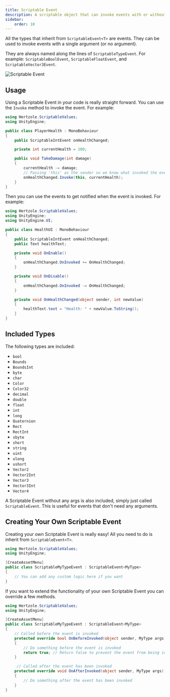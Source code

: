 ```yaml
---
title: Scriptable Event
description: A scriptable object that can invoke events with or without arguments.
sidebar:
    order: 10
---
```



All the types that inherit from `ScriptableEvent<T>` are events. They can be used to invoke events with a single argument (or no argument).

They are always named along the lines of `ScriptableTypeEvent`. For example: `ScriptableBoolEvent`, `ScriptableFloatEvent`, and `ScriptableVector3Event`.

![Scriptable Event](../../../assets/scriptable-event.png)

## Usage

Using a Scriptable Event in your code is really straight forward. You can use the `Invoke` method to invoke the event. For example:

```csharp title="PlayerHealth.cs"
using Hertzole.ScriptableValues;
using UnityEngine;

public class PlayerHealth : MonoBehaviour
{
    public ScriptableIntEvent onHealthChanged;

    private int currentHealth = 100;

    public void TakeDamage(int damage)
    {
        currentHealth -= damage;
        // Passing 'this' as the sender so we know what invoked the event
        onHealthChanged.Invoke(this, currentHealth);
    }
}
```

Then you can use the events to get notified when the event is invoked. For example:

```csharp title="HealthUI.cs"
using Hertzole.ScriptableValues;
using UnityEngine;
using UnityEngine.UI;

public class HealthUI : MonoBehaviour
{
    public ScriptableIntEvent onHealthChanged;
    public Text healthText;

    private void OnEnable()
    {
        onHealthChanged.OnInvoked += OnHealthChanged;
    }

    private void OnDisable()
    {
        onHealthChanged.OnInvoked -= OnHealthChanged;
    }

    private void OnHealthChanged(object sender, int newValue)
    {
        healthText.text = "Health: " + newValue.ToString();
    }
}
```

<EventReminder/>

## Included Types

The following types are included:

- `bool`
- `Bounds`
- `BoundsInt`
- `byte`
- `char`
- `Color`
- `Color32`
- `decimal`
- `double`
- `float`
- `int`
- `long`
- `Quaternion`
- `Rect`
- `RectInt`
- `sbyte`
- `short`
- `string`
- `uint`
- `ulong`
- `ushort`
- `Vector2`
- `Vector2Int`
- `Vector3`
- `Vector3Int`
- `Vector4`

A Scriptable Event without any args is also included, simply just called `ScriptableEvent`. This is useful for events that don't need any arguments.

## Creating Your Own Scriptable Event

Creating your own Scriptable Event is really easy! All you need to do is inherit from `ScriptableEvent<T>`.

```csharp title="Creating a Scriptable Event"
using Hertzole.ScriptableValues;
using UnityEngine;

[CreateAssetMenu]
public class ScriptableMyTypeEvent : ScriptableEvent<MyType>
{
    // You can add any custom logic here if you want
}
```

If you want to extend the functionality of your own Scriptable Event you can override a few methods.

```csharp title="Extending a Scriptable Event"
using Hertzole.ScriptableValues;
using UnityEngine;

[CreateAssetMenu]
public class ScriptableMyTypeEvent : ScriptableEvent<MyType>
{
    // Called before the event is invoked
    protected override bool OnBeforeInvoked(object sender, MyType args)
    {
        // Do something before the event is invoked
        return true; // Return false to prevent the event from being invoked
    }

     // Called after the event has been invoked
    protected override void OnAfterInvoked(object sender, MyType args))
    {
        // Do something after the event has been invoked
    }
}
```